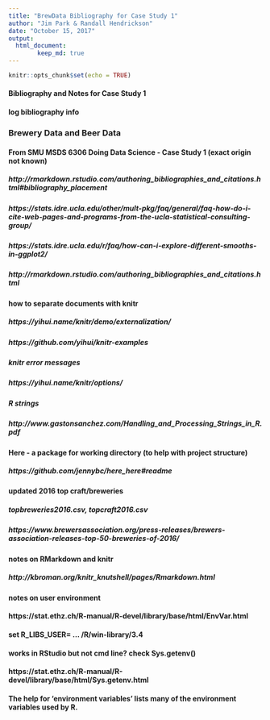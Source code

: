 ```yaml
---
title: "BrewData Bibliography for Case Study 1"
author: "Jim Park & Randall Hendrickson"
date: "October 15, 2017"
output: 
  html_document:
        keep_md: true
---
```


```r
knitr::opts_chunk$set(echo = TRUE)
```

#### Bibliography and Notes for Case Study 1

#### log bibliography info

### Brewery Data and Beer Data
#### From SMU MSDS 6306 Doing Data Science - Case Study 1 (exact origin not known)

##### http://rmarkdown.rstudio.com/authoring_bibliographies_and_citations.html#bibliography_placement

##### https://stats.idre.ucla.edu/other/mult-pkg/faq/general/faq-how-do-i-cite-web-pages-and-programs-from-the-ucla-statistical-consulting-group/
##### https://stats.idre.ucla.edu/r/faq/how-can-i-explore-different-smooths-in-ggplot2/

##### http://rmarkdown.rstudio.com/authoring_bibliographies_and_citations.html

#### how to separate documents with knitr
##### https://yihui.name/knitr/demo/externalization/
##### https://github.com/yihui/knitr-examples

##### knitr error messages
##### https://yihui.name/knitr/options/

##### R strings
##### http://www.gastonsanchez.com/Handling_and_Processing_Strings_in_R.pdf

#### Here - a package for working directory (to help with project structure)
##### https://github.com/jennybc/here_here#readme

#### updated 2016 top craft/breweries 
##### topbreweries2016.csv, topcraft2016.csv
##### https://www.brewersassociation.org/press-releases/brewers-association-releases-top-50-breweries-of-2016/

#### notes on RMarkdown and knitr
##### http://kbroman.org/knitr_knutshell/pages/Rmarkdown.html


#### notes on user environment
#### https://stat.ethz.ch/R-manual/R-devel/library/base/html/EnvVar.html
#### set R_LIBS_USER=<path> ... /R/win-library/3.4
#### works in RStudio but not cmd line? check Sys.getenv()
#### https://stat.ethz.ch/R-manual/R-devel/library/base/html/Sys.getenv.html
#### The help for ‘environment variables’ lists many of the environment variables used by R.


